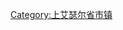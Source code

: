 <noinclude>
{{noteTA
|1=zh-hans:艾瑟尔; zh-hant:愛塞
}}
</noinclude>{{Navbox 
|bodyclass=hlist

|name = Overijssel Province
|title = {{flagicon image|Flag Overijssel.svg}} [[上艾瑟尔省]][[市镇 (荷兰)|市镇]]
|image = [[Image:Overijssel_position.svg|60px]]

|list1 = 

*[[阿尔默洛]]
*[[博尔讷]]
*[[达尔夫森]]
*[[代芬特尔]]
*[[丁克兰]]
*[[恩斯赫德]]
*[[哈克斯贝亨]]
*[[哈登贝赫]]
*[[海伦多伦]]
*[[亨厄洛]]
*[[霍夫范特文特]]
*[[坎彭 (荷兰)|坎彭]]
*[[洛瑟尔]]
*[[奥尔登扎尔]]
*[[奥尔斯特-韦厄]]
*[[奥门]]
*[[拉尔特]]
*[[賴森-霍爾滕]]
*[[斯塔普霍斯特]]
*[[斯滕韦克兰]]
*[[蒂贝亨]]
*[[特文特兰]]
*[[维尔登]]
*[[兹瓦特瓦特兰]]
*[[兹沃勒]]

|below = 
* [[荷兰]]
* [[荷兰省份|省份]]
* [[荷兰市镇列表|市镇]]
}}<noinclude>

[[Category:荷兰省份模板|{{PAGENAME}}]]
[[Category:上艾瑟尔省市镇]]
</noinclude>